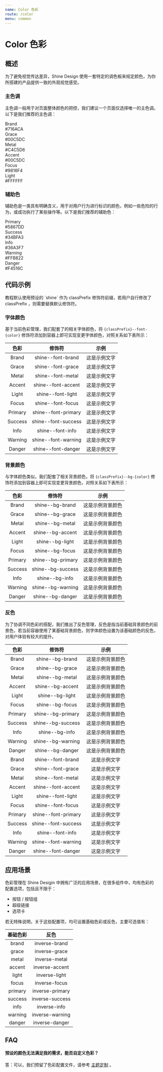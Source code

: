 ```yaml
---
name: Color 色彩
route: /color
menu: common
---
```



# Color 色彩

## 概述

为了避免视觉传达差异，Shine Design 使用一套特定的调色板来规定颜色，为你所搭建的产品提供一致的外观视觉感受。

### 主色调

主色调一般用于对页面整体颜色的把控，我们建议一个页面仅选择唯一的主色调。以下是我们推荐的主色调：

<Row>
  <Col col={4}>
    <div class="color-helper shine--bg-brand">
      Brand
      <div>#716ACA</div>
    </div>
  </Col>
  <Col col={4}>
    <div class="color-helper shine--bg-grace">
      Grace
      <div>#00C5DC</div>
    </div>
  </Col>
  <Col col={4}>
    <div class="color-helper shine--bg-metal">
      Metal
      <div>#C4C5D6</div>
    </div>
  </Col>
  <Col col={4}>
    <div class="color-helper shine--bg-accent">
      Accent
      <div>#00C5DC</div>
    </div>
  </Col>
  <Col col={4}>
    <div class="color-helper shine--bg-focus">
      Focus
      <div>#9816F4</div>
    </div>
  </Col>
  <Col col={4}>
    <div class="color-helper shine--bg-light">
      Light
      <div>#FFFFFF</div>
    </div>
  </Col>
</Row>

### 辅助色

辅助色是一类具有明确含义，用于对用户行为进行标识的颜色，例如一些危险的行为，或成功执行了某些操作等。以下是我们推荐的辅助色：

<Row>
  <Col col={4}>
    <div class="color-helper shine--bg-primary">
      Primary
      <div>#5867DD</div>
    </div>
  </Col>
  <Col col={4}>
    <div class="color-helper shine--bg-success">
      Success
      <div>#34BFA3</div>
    </div>
  </Col>
  <Col col={4}>
    <div class="color-helper shine--bg-info">
      Info
      <div>#36A3F7</div>
    </div>
  </Col>
  <Col col={4}>
    <div class="color-helper shine--bg-warning">
      Warning
      <div>#FFB822</div>
    </div>
  </Col>
  <Col col={4}>
    <div class="color-helper shine--bg-danger">
      Danger
      <div>#F4516C</div>
    </div>
  </Col>
</Row>

## 代码示例

<MessageBox messageType="info">
  教程默认使用预设的 `shine` 作为 classPrefix 修饰符前缀，若用户自行修改了 classPrefix ，则需要替换默认修饰符。
</MessageBox>

### 字体颜色

基于当前色彩管理，我们配套了的相关字体颜色，将 `{classPrefix}--font-{color}` 修饰符添加到容器上即可实现变更字体颜色，对照关系如下表所示：

|  色彩   |       修饰符        |                        示例                         |
| :-----: | :-----------------: | :-------------------------------------------------: |
|  Brand  |  shine--font-brand  |  <div class="shine--font-brand">这是示例文字</div>  |
|  Grace  |  shine--font-grace  |  <div class="shine--font-grace">这是示例文字</div>  |
|  Metal  |  shine--font-metal  |  <div class="shine--font-metal">这是示例文字</div>  |
| Accent  | shine--font-accent  | <div class="shine--font-accent">这是示例文字</div>  |
|  Light  |  shine--font-light  |  <div class="shine--font-light">这是示例文字</div>  |
|  Focus  |  shine--font-focus  |  <div class="shine--font-focus">这是示例文字</div>  |
| Primary | shine--font-primary | <div class="shine--font-primary">这是示例文字</div> |
| Success | shine--font-success | <div class="shine--font-success">这是示例文字</div> |
|  Info   |  shine--font-info   |  <div class="shine--font-info">这是示例文字</div>   |
| Warning | shine--font-warning | <div class="shine--font-warning">这是示例文字</div> |
| Danger  | shine--font-danger  | <div class="shine--font-danger">这是示例文字</div>  |

### 背景颜色

与字体颜色类似，我们配套了相关背景颜色，将 `{classPrefix}--bg-{color}` 修饰符添加到容器上即可实现变更背景颜色，对照关系如下表所示：

|  色彩   |      修饰符       |                         示例                          |
| :-----: | :---------------: | :---------------------------------------------------: |
|  Brand  |  shine--bg-brand  |  <div class="shine--bg-brand">这是示例背景颜色</div>  |
|  Grace  |  shine--bg-grace  |  <div class="shine--bg-grace">这是示例背景颜色</div>  |
|  Metal  |  shine--bg-metal  |  <div class="shine--bg-metal">这是示例背景颜色</div>  |
| Accent  | shine--bg-accent  | <div class="shine--bg-accent">这是示例背景颜色</div>  |
|  Light  |  shine--bg-light  |  <div class="shine--bg-light">这是示例背景颜色</div>  |
|  Focus  |  shine--bg-focus  |  <div class="shine--bg-focus">这是示例背景颜色</div>  |
| Primary | shine--bg-primary | <div class="shine--bg-primary">这是示例背景颜色</div> |
| Success | shine--bg-success | <div class="shine--bg-success">这是示例背景颜色</div> |
|  Info   |  shine--bg-info   |  <div class="shine--bg-info">这是示例背景颜色</div>   |
| Warning | shine--bg-warning | <div class="shine--bg-warning">这是示例背景颜色</div> |
| Danger  | shine--bg-danger  | <div class="shine--bg-danger">这是示例背景颜色</div>  |

### 反色

为了协调不同色彩的搭配，我们推出了反色管理，反色是指当前基础背景颜色的前景色，若当前容器使用了某基础背景颜色，则字体颜色设置为该基础颜色的反色，对用户体验有较大的提升。

|  色彩   |       修饰符        |                                       示例                                        |
| :-----: | :-----------------: | :-------------------------------------------------------------------------------: |
|  Brand  |   shine--bg-brand   |   <div class="shine--bg-brand shine--font-inverse-brand">这是示例背景颜色</div>   |
|  Grace  |   shine--bg-grace   |   <div class="shine--bg-grace shine--font-inverse-grace">这是示例背景颜色</div>   |
|  Metal  |   shine--bg-metal   |   <div class="shine--bg-metal shine--font-inverse-metal">这是示例背景颜色</div>   |
| Accent  |  shine--bg-accent   |  <div class="shine--bg-accent shine--font-inverse-accent">这是示例背景颜色</div>  |
|  Light  |   shine--bg-light   |   <div class="shine--bg-light shine--font-inverse-light">这是示例背景颜色</div>   |
|  Focus  |   shine--bg-focus   |   <div class="shine--bg-focus shine--font-inverse-focus">这是示例背景颜色</div>   |
| Primary |  shine--bg-primary  | <div class="shine--bg-primary shine--font-inverse-primary">这是示例背景颜色</div> |
| Success |  shine--bg-success  | <div class="shine--bg-success shine--font-inverse-success">这是示例背景颜色</div> |
|  Info   |   shine--bg-info    |    <div class="shine--bg-info shine--font-inverse-info">这是示例背景颜色</div>    |
| Warning |  shine--bg-warning  | <div class="shine--bg-warning shine--font-inverse-warning">这是示例背景颜色</div> |
| Danger  |  shine--bg-danger   |  <div class="shine--bg-danger shine--font-inverse-danger">这是示例背景颜色</div>  |
|  Brand  |  shine--font-brand  |     <div class="shine--bg-inverse-brand shine--font-brand">这是示例文字</div>     |
|  Grace  |  shine--font-grace  |     <div class="shine--bg-inverse-grace shine--font-grace">这是示例文字</div>     |
|  Metal  |  shine--font-metal  |     <div class="shine--bg-inverse-metal shine--font-metal">这是示例文字</div>     |
| Accent  | shine--font-accent  |    <div class="shine--bg-inverse-accent shine--font-accent">这是示例文字</div>    |
|  Light  |  shine--font-light  |     <div class="shine--bg-inverse-light shine--font-light">这是示例文字</div>     |
|  Focus  |  shine--font-focus  |     <div class="shine--bg-inverse-focus shine--font-focus">这是示例文字</div>     |
| Primary | shine--font-primary |   <div class="shine--bg-inverse-primary shine--font-primary">这是示例文字</div>   |
| Success | shine--font-success |   <div class="shine--bg-inverse-success shine--font-success">这是示例文字</div>   |
|  Info   |  shine--font-info   |      <div class="shine--bg-inverse-info shine--font-info">这是示例文字</div>      |
| Warning | shine--font-warning |   <div class="shine--bg-inverse-warning shine--font-warning">这是示例文字</div>   |
| Danger  | shine--font-danger  |    <div class="shine--bg-inverse-danger shine--font-danger">这是示例文字</div>    |

## 应用场景

色彩管理在 Shine Desigin 中拥有广泛的应用场景，在很多组件中，均有色彩的配置选项，包括且不限于：

- 按钮 / 按钮组
- 超级链接
- 选项卡

若无特殊说明，关于这些配置项，均可设置基础色彩或反色，主要可选值有：

| 基础色彩 |      反色       |
| :------: | :-------------: |
|  brand   |  inverse-brand  |
|  grace   |  inverse-grace  |
|  metal   |  inverse-metal  |
|  accent  | inverse-accent  |
|  light   |  inverse-light  |
|  focus   |  inverse-focus  |
| primary  | inverse-primary |
| success  | inverse-success |
|   info   |  inverse-info   |
| warning  | inverse-warning |
|  danger  | inverse-danger  |

## FAQ

#### 预设的颜色无法满足我的需求，能否自定义色彩？

答：可以，我们预留了色彩配置文件，请参考 [主题定制](./custom) 。
